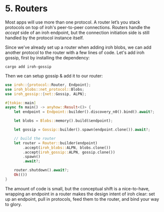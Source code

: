 
# 5. Routers

Most apps will use more than one protocol. A router let’s you stack protocols on top of iroh's peer-to-peer connections. Routers handle the *accept* side of an iroh endpoint, but the connection initiation side is still handled by the protocol instance itself.

Since we've already set up a router when adding iroh blobs, we can add another protocol to the router with a few lines of code. Let's add iroh gossip, first by installing the dependency:

```
cargo add iroh-gossip
```

Then we can setup gossip & add it to our router:

```rust
use iroh::{protocol::Router, Endpoint};
use iroh_blobs::net_protocol::Blobs;
use iroh_gossip::{net::Gossip, ALPN};

#[tokio::main]
async fn main() -> anyhow::Result<()> {
    let endpoint = Endpoint::builder().discovery_n0().bind().await?;

    let blobs = Blobs::memory().build(&endpoint);

    let gossip = Gossip::builder().spawn(endpoint.clone()).await?;

    // build the router
    let router = Router::builder(endpoint)
        .accept(iroh_blobs::ALPN, blobs.clone())
        .accept(iroh_gossip::ALPN, gossip.clone())
        .spawn()
        .await?;

    router.shutdown().await?;
    Ok(())
}
```

The amount of code is small, but the conceptual shift is a nice-to-have, wrapping an endpoint in a router makes the design intent of iroh clear: set up an endpoint, pull in protocols, feed them to the router, and bind your way to glory.

<div className='flex'>
  <div className="flex flex-col items-start gap-3">
    <PageLink label="Previous" page={{ href: "/docs/tour/4-protocols", title: "Protocols" }} previous />
  </div>
  <div className="ml-auto flex flex-col items-end gap-3">
    <PageLink label="Next" page={{ href: "/docs/tour/6-conclusion", title: "Conclusion" }} />
  </div>
</div>
